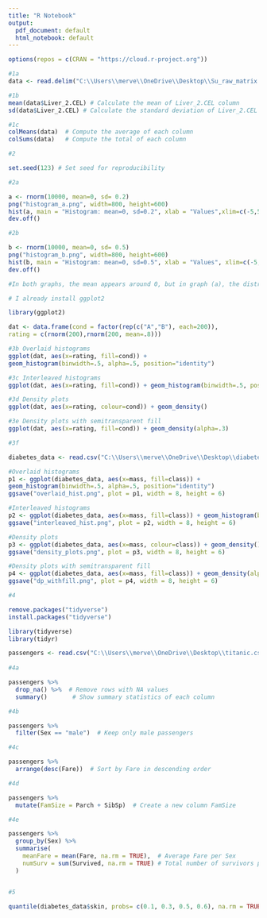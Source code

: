 ```yaml
---
title: "R Notebook"
output:
  pdf_document: default
  html_notebook: default
---
```


```r
options(repos = c(CRAN = "https://cloud.r-project.org"))
```

```r
#1a
data <- read.delim("C:\\Users\\merve\\OneDrive\\Desktop\\Su_raw_matrix.txt")

#1b
mean(data$Liver_2.CEL) # Calculate the mean of Liver_2.CEL column
sd(data$Liver_2.CEL) # Calculate the standard deviation of Liver_2.CEL column

#1c
colMeans(data)  # Compute the average of each column
colSums(data)   # Compute the total of each column

#2

set.seed(123) # Set seed for reproducibility

#2a

a <- rnorm(10000, mean=0, sd= 0.2)
png("histogram_a.png", width=800, height=600)
hist(a, main = "Histogram: mean=0, sd=0.2", xlab = "Values",xlim=c(-5,5) )
dev.off()

#2b

b <- rnorm(10000, mean=0, sd= 0.5)
png("histogram_b.png", width=800, height=600)
hist(b, main = "Histogram: mean=0, sd=0.5", xlab = "Values", xlim=c(-5,5))
dev.off()

#In both graphs, the mean appears around 0, but in graph (a), the distribution is narrower and more concentrated because the standard deviation is small, whereas in graph (b), it is wider and the values are further from the mean

# I already install ggplot2

library(ggplot2)

dat <- data.frame(cond = factor(rep(c("A","B"), each=200)),
rating = c(rnorm(200),rnorm(200, mean=.8)))

#3b Overlaid histograms
ggplot(dat, aes(x=rating, fill=cond)) +
geom_histogram(binwidth=.5, alpha=.5, position="identity")

#3c Interleaved histograms
ggplot(dat, aes(x=rating, fill=cond)) + geom_histogram(binwidth=.5, position="dodge")

#3d Density plots
ggplot(dat, aes(x=rating, colour=cond)) + geom_density()

#3e Density plots with semitransparent fill
ggplot(dat, aes(x=rating, fill=cond)) + geom_density(alpha=.3)

#3f

diabetes_data <- read.csv("C:\\Users\\merve\\OneDrive\\Desktop\\diabetes_train.csv")

#Overlaid histograms
p1 <- ggplot(diabetes_data, aes(x=mass, fill=class)) +
geom_histogram(binwidth=.5, alpha=.5, position="identity")
ggsave("overlaid_hist.png", plot = p1, width = 8, height = 6)

#Interleaved histograms
p2 <- ggplot(diabetes_data, aes(x=mass, fill=class)) + geom_histogram(binwidth=.5, position="dodge")
ggsave("interleaved_hist.png", plot = p2, width = 8, height = 6)

#Density plots
p3 <- ggplot(diabetes_data, aes(x=mass, colour=class)) + geom_density()
ggsave("density_plots.png", plot = p3, width = 8, height = 6)

#Density plots with semitransparent fill
p4 <- ggplot(diabetes_data, aes(x=mass, fill=class)) + geom_density(alpha=.3)
ggsave("dp_withfill.png", plot = p4, width = 8, height = 6)

#4

remove.packages("tidyverse")
install.packages("tidyverse")

library(tidyverse)
library(tidyr)

passengers <- read.csv("C:\\Users\\merve\\OneDrive\\Desktop\\titanic.csv")
  
#4a

passengers %>%
  drop_na() %>%  # Remove rows with NA values
  summary()       # Show summary statistics of each column

#4b

passengers %>%
  filter(Sex == "male")  # Keep only male passengers

#4c

passengers %>%
  arrange(desc(Fare))  # Sort by Fare in descending order

#4d

passengers %>%
  mutate(FamSize = Parch + SibSp)  # Create a new column FamSize

#4e

passengers %>%
  group_by(Sex) %>% 
  summarise(
    meanFare = mean(Fare, na.rm = TRUE),  # Average Fare per Sex
    numSurv = sum(Survived, na.rm = TRUE) # Total number of survivors per Sex
  )


#5 

quantile(diabetes_data$skin, probs= c(0.1, 0.3, 0.5, 0.6), na.rm = TRUE)
```